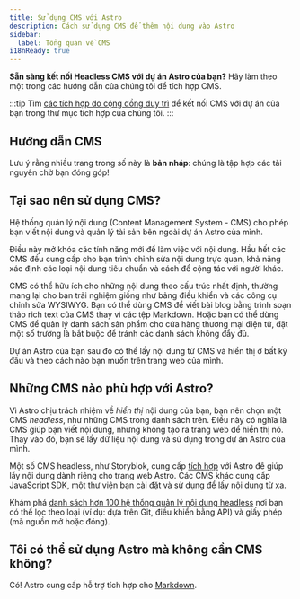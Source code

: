 ```yaml
---
title: Sử dụng CMS với Astro
description: Cách sử dụng CMS để thêm nội dung vào Astro
sidebar:
  label: Tổng quan về CMS
i18nReady: true
---
```


**Sẵn sàng kết nối Headless CMS với dự án Astro của bạn?** Hãy làm theo một trong các hướng dẫn của chúng tôi để tích hợp CMS.

:::tip
Tìm [các tích hợp do cộng đồng duy trì](https://astro.build/integrations/?search=cms) để kết nối CMS với dự án của bạn trong thư mục tích hợp của chúng tôi.
:::

## Hướng dẫn CMS

Lưu ý rằng nhiều trang trong số này là **bản nháp**: chúng là tập hợp các tài nguyên chờ bạn đóng góp!

<CMSGuidesNav />

## Tại sao nên sử dụng CMS?

Hệ thống quản lý nội dung (Content Management System - CMS) cho phép bạn viết nội dung và quản lý tài sản bên ngoài dự án Astro của mình.

Điều này mở khóa các tính năng mới để làm việc với nội dung. Hầu hết các CMS đều cung cấp cho bạn trình chỉnh sửa nội dung trực quan, khả năng xác định các loại nội dung tiêu chuẩn và cách để cộng tác với người khác.

CMS có thể hữu ích cho những nội dung theo cấu trúc nhất định, thường mang lại cho bạn trải nghiệm giống như bảng điều khiển và các công cụ chỉnh sửa WYSIWYG. Bạn có thể dùng CMS để viết bài blog bằng trình soạn thảo rich text của CMS thay vì các tệp Markdown. Hoặc bạn có thể dùng CMS để quản lý danh sách sản phẩm cho cửa hàng thương mại điện tử, đặt một số trường là bắt buộc để tránh các danh sách không đầy đủ.

Dự án Astro của bạn sau đó có thể lấy nội dung từ CMS và hiển thị ở bất kỳ đâu và theo cách nào bạn muốn trên trang web của mình.

## Những CMS nào phù hợp với Astro?

Vì Astro chịu trách nhiệm về _hiển thị_ nội dung của bạn, bạn nên chọn một CMS _headless_, như những CMS trong danh sách trên. Điều này có nghĩa là CMS giúp bạn viết nội dung, nhưng không tạo ra trang web để hiển thị nó. Thay vào đó, bạn sẽ lấy dữ liệu nội dung và sử dụng trong dự án Astro của mình.

Một số CMS headless, như Storyblok, cung cấp [tích hợp](/vi/guides/integrations-guide/) với Astro để giúp lấy nội dung dành riêng cho trang web Astro. Các CMS khác cung cấp JavaScript SDK, một thư viện bạn cài đặt và sử dụng để lấy nội dung từ xa.

<ReadMore> Khám phá [danh sách hơn 100 hệ thống quản lý nội dung headless](https://jamstack.org/headless-cms/) <Badge text="External" /> nơi bạn có thể lọc theo loại (ví dụ: dựa trên Git, điều khiển bằng API) và giấy phép (mã nguồn mở hoặc đóng).</ReadMore>

## Tôi có thể sử dụng Astro mà không cần CMS không?

Có! Astro cung cấp hỗ trợ tích hợp cho [Markdown](/vi/guides/markdown-content/).